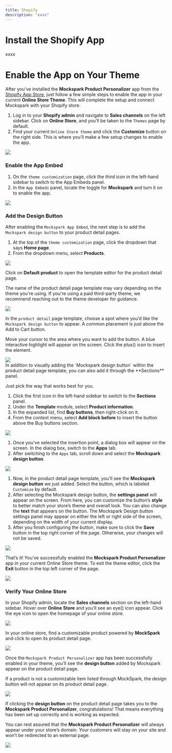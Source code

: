 ```yaml
---
title: Shopify
description: "xxxx"
---
```


# Install the Shopify App
xxxx

# Enable the App on Your Theme

After you’ve installed the **Mockspark Product Personalizer** app from the [Shopify App Store](https://apps.shopify.com/mockspark), just follow a few simple steps to enable the app in your current **Online Store Theme**. This will complete the setup and connect Mockspark with your Shopify store.

1. Log in to your **Shopify admin** and navigate to **Sales channels** on the left sidebar. Click on **Online Store**, and you’ll be taken to the `Themes` page by default.
2. Find your current `Online Store theme` and click the **Customize** button on the right side. This is where you’ll make a few setup changes to enable the app.
<Frame>
  <img src="/images/connections/shopify/PixPin_2025-06-30_15-48-05.png" />
</Frame>

### Enable the App Embed

1. On the `theme customization` page, click the third icon in the left-hand sidebar to switch to the App Embeds panel.
2. In the `App Embeds` panel, locate the toggle for **Mockspark** and turn it on to enable the app.
<Frame>
  <img src="/images/connections/shopify/PixPin_2025-06-30_15-50-48.png" />
</Frame>

### Add the Design Button

After enabling the `Mockspark App Embed`, the next step is to add the `Mockspark design button` to your product detail pages.

1. At the top of the `theme customization` page, click the dropdown that says **Home page**.
2. From the dropdown menu, select **Products**.
<Frame>
  <img src="/images/connections/shopify/PixPin_2025-06-30_15-51-48.png" />
</Frame>

Click on **Default product** to open the template editor for the product detail page.

<Warning>The name of the product detail page template may vary depending on the theme you're using. If you're using a paid third-party theme, we recommend reaching out to the theme developer for guidance.</Warning>

<Frame>
  <img src="/images/connections/shopify/PixPin_2025-06-30_15-52-31.png" />
</Frame>

In the `product detail` page template, choose a spot where you’d like the `Mockspark design button` to appear. A common placement is just above the Add to Cart button.

Move your cursor to the area where you want to add the button. A blue interactive highlight will appear on the screen. Click the plus(<Icon icon="plus" iconType="solid" />) icon to insert the element.
<Frame>
  <img src="/images/connections/shopify/PixPin_2025-06-30_15-55-12.png" />
</Frame>

<br/>

<Accordion title="Another Way to Add the Design Button">
  In addition to visually adding the `Mockspark design button` within the product detail page template, you can also add it through the **Sections** panel.

  <Warning>Just pick the way that works best for you.</Warning>

  1. Click the first icon in the left-hand sidebar to switch to the **Sections** panel.
  2. Under the **Template** module, select **Product information**.
  3. In the expanded list, find **Buy buttons**, then right-click on it.
  4. From the context menu, select **Add block before** to insert the button above the Buy buttons section.
  <Frame>
    <img src="/images/connections/shopify/PixPin_2025-06-30_15-56-50.png" />
  </Frame>
</Accordion>

1. Once you've selected the insertion point, a dialog box will appear on the screen. In the dialog box, switch to the **Apps** tab.
2. After switching to the `Apps` tab, scroll down and select the **Mockspark design button**.
<Frame>
  <img src="/images/connections/shopify/PixPin_2025-06-30_16-08-19.png" />
</Frame>

1. Now, in the product detail page template, you'll see the **Mockspark design button** we just added. Select the button, which is labeled `Customize` by default.
2. After selecting the Mockspark design button, the **settings panel** will appear on the screen. From here, you can customize the button’s **style** to better match your store’s theme and overall look. You can also change the **text** that appears on the button.
    <Tip>The Mockspark Design button settings panel may appear on either the left or right side of the screen, depending on the width of your current display.</Tip>
3. After you finish configuring the button, make sure to click the **Save** button in the top right corner of the page. Otherwise, your changes will not be saved.
<Frame>
  <img src="/images/connections/shopify/PixPin_2025-06-30_16-10-05.png" />
</Frame>

That’s it! You’ve successfully enabled the **Mockspark Product Personalizer** app in your current Online Store theme. To exit the theme editor, click the **Exit** button in the top left corner of the page.
<Frame>
  <img src="/images/connections/shopify/PixPin_2025-06-30_16-11-23.png" />
</Frame>

### Verify Your Online Store
In your Shopify admin, locate the **Sales channels** section on the left-hand sidebar. Hover over **Online Store** and you’ll see an eye(<Icon icon="eye" iconType="solid" />) icon appear. Click the eye icon to open the homepage of your online store.
<Frame>
  <img src="/images/connections/shopify/PixPin_2025-06-30_16-12-27.png" />
</Frame>

In your online store, find a customizable product powered by **MockSpark** and click to open its product detail page.
<Frame>
  <img src="/images/connections/shopify/PixPin_2025-06-30_16-13-36.png" />
</Frame>

Once the `Mockspark Product Personalizer` app has been successfully enabled in your theme, you’ll see the **design button** added by Mockspark appear on the product detail page.

<Warning>If a product is not a customizable item listed through MockSpark, the design button will not appear on its product detail page.</Warning>

<Frame>
  <img src="/images/connections/shopify/PixPin_2025-06-30_16-14-23.png" />
</Frame>

If clicking the **design button** on the product detail page takes you to the **Mockspark Product Personalizer**, congratulations! That means everything has been set up correctly and is working as expected.

<Warning>You can rest assured that the **Mockspark Product Personalizer** will always appear under your store’s domain. Your customers will stay on your site and won’t be redirected to an external page.</Warning>

<Frame>
  <img src="/images/connections/shopify/PixPin_2025-06-30_16-14-44.png" />
</Frame>
